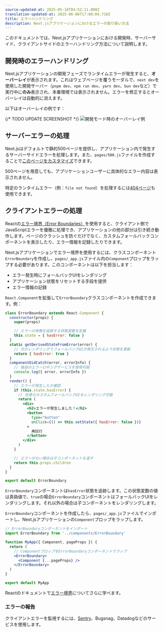 ```yaml
---
source-updated-at: 2025-05-16T04:52:11.000Z
translation-updated-at: 2025-06-06T17:08:04.710Z
title: エラーハンドリング
description: Next.jsアプリケーションにおけるエラーの取り扱い方法
---
```


このドキュメントでは、Next.jsアプリケーションにおける開発時、サーバーサイド、クライアントサイドのエラーハンドリング方法について説明します。

## 開発時のエラーハンドリング

Next.jsアプリケーションの開発フェーズでランタイムエラーが発生すると、**オーバーレイ**が表示されます。これはウェブページを覆うモーダルで、`next dev`を使用した開発サーバー（`pnpm dev`、`npm run dev`、`yarn dev`、`bun dev`など）で実行中に**のみ**表示され、本番環境では表示されません。エラーを修正するとオーバーレイは自動的に消えます。

以下はオーバーレイの例です：

{/* TODO UPDATE SCREENSHOT */}
![開発モード時のオーバーレイ例](https://assets.vercel.com/image/upload/v1645118290/docs-assets/static/docs/error-handling/overlay.png)

## サーバーエラーの処理

Next.jsはデフォルトで静的500ページを提供し、アプリケーション内で発生するサーバーサイドエラーを処理します。また、`pages/500.js`ファイルを作成することで[このページをカスタマイズ](/docs/pages/building-your-application/routing/custom-error#customizing-the-500-page)できます。

500ページを用意しても、アプリケーションユーザーに具体的なエラー内容は表示されません。

特定のランタイムエラー（例：`file not found`）を処理するには[404ページ](/docs/pages/building-your-application/routing/custom-error#404-page)も使用できます。

## クライアントエラーの処理

Reactの[エラー境界（Error Boundaries）](https://react.dev/reference/react/Component#catching-rendering-errors-with-an-error-boundary)を使用すると、クライアント側でJavaScriptエラーを優雅に処理でき、アプリケーションの他の部分は引き続き動作します。ページのクラッシュを防ぐだけでなく、カスタムフォールバックコンポーネントを表示したり、エラー情報を記録したりできます。

Next.jsアプリケーションでエラー境界を使用するには、クラスコンポーネント`ErrorBoundary`を作成し、`pages/_app.js`ファイル内の`Component`プロップをラップする必要があります。このコンポーネントは以下を担当します：

- エラー発生時にフォールバックUIをレンダリング
- アプリケーション状態をリセットする手段を提供
- エラー情報の記録

`React.Component`を拡張して`ErrorBoundary`クラスコンポーネントを作成できます。例：

```jsx
class ErrorBoundary extends React.Component {
  constructor(props) {
    super(props)

    // エラーの有無を追跡する状態変数を定義
    this.state = { hasError: false }
  }
  static getDerivedStateFromError(error) {
    // 次のレンダリングでフォールバックUIが表示されるよう状態を更新
    return { hasError: true }
  }
  componentDidCatch(error, errorInfo) {
    // 独自のエラーロギングサービスを使用可能
    console.log({ error, errorInfo })
  }
  render() {
    // エラーが発生したか確認
    if (this.state.hasError) {
      // 任意のカスタムフォールバックUIをレンダリング可能
      return (
        <div>
          <h2>エラーが発生しました！</h2>
          <button
            type="button"
            onClick={() => this.setState({ hasError: false })}
          >
            再試行
          </button>
        </div>
      )
    }

    // エラーがない場合は子コンポーネントを返す
    return this.props.children
  }
}

export default ErrorBoundary
```

`ErrorBoundary`コンポーネントは`hasError`状態を追跡します。この状態変数の値は真偽値で、`true`の場合`ErrorBoundary`コンポーネントはフォールバックUIをレンダリングします。それ以外の場合は子コンポーネントをレンダリングします。

`ErrorBoundary`コンポーネントを作成したら、`pages/_app.js`ファイルでインポートし、Next.jsアプリケーションの`Component`プロップをラップします。

```jsx
// ErrorBoundaryコンポーネントをインポート
import ErrorBoundary from '../components/ErrorBoundary'

function MyApp({ Component, pageProps }) {
  return (
    // ComponentプロップをErrorBoundaryコンポーネントでラップ
    <ErrorBoundary>
      <Component {...pageProps} />
    </ErrorBoundary>
  )
}

export default MyApp
```

Reactのドキュメントで[エラー境界](https://react.dev/reference/react/Component#catching-rendering-errors-with-an-error-boundary)についてさらに学べます。

### エラーの報告

クライアントエラーを監視するには、[Sentry](https://github.com/vercel/next.js/tree/canary/examples/with-sentry)、Bugsnag、Datadogなどのサービスを使用します。